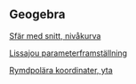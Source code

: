 ## Geogebra


[Sfär med snitt, nivåkurva](sphere_plane2.ggb)

[Lissajou parameterframställning](Lissajou.ggb)

[Rymdpolära koordinater, yta](rymdpol_koord.ggb)
